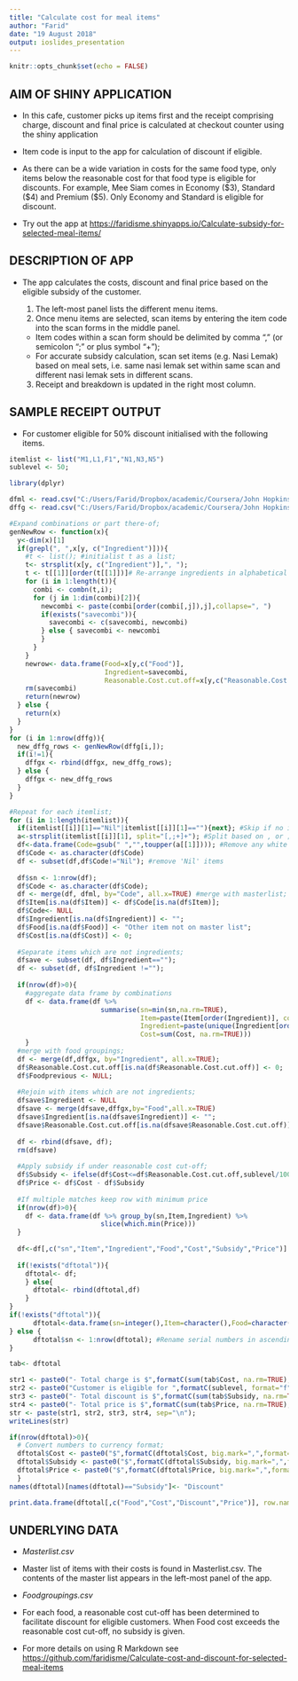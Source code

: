 ---
title: "Calculate cost for meal items"
author: "Farid"
date: "19 August 2018"
output: ioslides_presentation
---

```{r setup, include=FALSE}
knitr::opts_chunk$set(echo = FALSE)
```


## AIM OF SHINY APPLICATION

- In this cafe, customer picks up items first and the receipt comprising charge, discount and final price is calculated at checkout counter using the shiny application
- Item code is input to the app for calculation of discount if eligible.
- As there can be a wide variation in costs for the same food type, only items below the reasonable cost for that food type is eligible for discounts. For example, Mee Siam comes in Economy ($3), Standard ($4) and Premium ($5). Only Economy and Standard is eligible for discount.

- Try out the app at <https://faridisme.shinyapps.io/Calculate-subsidy-for-selected-meal-items/>

## DESCRIPTION OF APP

- The app calculates the costs, discount and final price based on the eligible subsidy of the customer.

  1. The left-most panel lists the different menu items.
  2. Once menu items are selected, scan items by entering the item code into the scan forms in the middle panel.
    + Item codes within a scan form should be delimited by comma "," (or semicolon ";" or plus symbol "+");
    + For accurate subsidy calculation, scan set items (e.g. Nasi Lemak) based on meal sets, i.e. same nasi lemak set within same scan and different nasi lemak sets in different scans.
  3. Receipt and breakdown is updated in the right most column.


## SAMPLE RECEIPT OUTPUT

- For customer eligible for 50% discount initialised with the following items.
 
```{r, echo=TRUE, message=FALSE}
itemlist <- list("M1,L1,F1","N1,N3,N5") 
sublevel <- 50;

```


```{r, echo=FALSE, message=FALSE}
library(dplyr)

dfml <- read.csv("C:/Users/Farid/Dropbox/academic/Coursera/John Hopkins Specialisation in Data Science Course/Develop data products/Scan_ID/Masterlist.csv", stringsAsFactors = FALSE)
dffg <- read.csv("C:/Users/Farid/Dropbox/academic/Coursera/John Hopkins Specialisation in Data Science Course/Develop data products/Scan_ID/Foodgroupings.csv", stringsAsFactors = FALSE)

#Expand combinations or part there-of;
genNewRow <- function(x){
  y<-dim(x)[1]
  if(grepl(", ",x[y, c("Ingredient")])){
    #t <- list(); #initialist t as a list;
    t<- strsplit(x[y, c("Ingredient")],", ");
    t <- t[[1]][order(t[[1]])]# Re-arrange ingredients in alphabetical order;
    for (i in 1:length(t)){
      combi <- combn(t,i);
      for (j in 1:dim(combi)[2]){
        newcombi <- paste(combi[order(combi[,j]),j],collapse=", ")
        if(exists("savecombi")){
          savecombi <- c(savecombi, newcombi)
        } else { savecombi <- newcombi
        }
      }
    }
    newrow<- data.frame(Food=x[y,c("Food")],
                        Ingredient=savecombi,
                        Reasonable.Cost.cut.off=x[y,c("Reasonable.Cost.cut.off")]);
    rm(savecombi)
    return(newrow)
  } else {
    return(x)
  }
}
for (i in 1:nrow(dffg)){
  new_dffg_rows <- genNewRow(dffg[i,]);
  if(i!=1){
    dffgx <- rbind(dffgx, new_dffg_rows);
  } else {
    dffgx <- new_dffg_rows
  }
}

#Repeat for each itemlist;
for (i in 1:length(itemlist)){
  if(itemlist[[i]][1]=="Nil"|itemlist[[i]][1]==""){next}; #Skip if no inputs;
  a<-strsplit(itemlist[[i]][1], split="[,;+]+"); #Split based on , or ;
  df<-data.frame(Code=gsub(" ","",toupper(a[[1]]))); #Remove any white spaces;
  df$Code <- as.character(df$Code)
  df <- subset(df,df$Code!="Nil"); #remove 'Nil' items
  
  df$sn <- 1:nrow(df);
  df$Code <- as.character(df$Code);
  df <- merge(df, dfml, by="Code", all.x=TRUE) #merge with masterlist;
  df$Item[is.na(df$Item)] <- df$Code[is.na(df$Item)];
  df$Code<- NULL
  df$Ingredient[is.na(df$Ingredient)] <- "";
  df$Food[is.na(df$Food)] <- "Other item not on master list";
  df$Cost[is.na(df$Cost)] <- 0;
  
  #Separate items which are not ingredients;
  dfsave <- subset(df, df$Ingredient=="");
  df <- subset(df, df$Ingredient !="");
      
  if(nrow(df)>0){
    #aggregate data frame by combinations 
    df <- data.frame(df %>% 
                       summarise(sn=min(sn,na.rm=TRUE),
                                 Item=paste(Item[order(Ingredient)], collapse=", "),
                                 Ingredient=paste(unique(Ingredient[order(Ingredient)]), collapse=", "),
                                 Cost=sum(Cost, na.rm=TRUE)))
    }
  #merge with food groupings;
  df <- merge(df,dffgx, by="Ingredient", all.x=TRUE);
  df$Reasonable.Cost.cut.off[is.na(df$Reasonable.Cost.cut.off)] <- 0;
  df$Foodprevious <- NULL;
  
  #Rejoin with items which are not ingredients;
  dfsave$Ingredient <- NULL
  dfsave <- merge(dfsave,dffgx,by="Food",all.x=TRUE)
  dfsave$Ingredient[is.na(dfsave$Ingredient)] <- "";
  dfsave$Reasonable.Cost.cut.off[is.na(dfsave$Reasonable.Cost.cut.off)] <- 0;
  
  df <- rbind(dfsave, df);
  rm(dfsave)
  
  #Apply subsidy if under reasonable cost cut-off;
  df$Subsidy <- ifelse(df$Cost<=df$Reasonable.Cost.cut.off,sublevel/100*df$Cost,0)
  df$Price <- df$Cost - df$Subsidy
  
  #If multiple matches keep row with minimum price
  if(nrow(df)>0){
    df <- data.frame(df %>% group_by(sn,Item,Ingredient) %>%
                       slice(which.min(Price)))
  }
  
  df<-df[,c("sn","Item","Ingredient","Food","Cost","Subsidy","Price")]
      
  if(!exists("dftotal")){
    dftotal<- df;
    } else{
      dftotal<- rbind(dftotal,df)
    }
}
if(!exists("dftotal")){
      dftotal<-data.frame(sn=integer(),Item=character(),Food=character(),Cost=double(), Subsidy=double(), Price=double())
} else {
      dftotal$sn <- 1:nrow(dftotal); #Rename serial numbers in ascending order;
}

tab<- dftotal

str1 <- paste0("- Total charge is $",formatC(sum(tab$Cost, na.rm=TRUE), format="f",digits=2, big.mark=","))
str2 <- paste0("Customer is eligible for ",formatC(sublevel, format="f",digits=0, big.mark=","),"% discount");
str3 <- paste0("- Total discount is $",formatC(sum(tab$Subsidy, na.rm=TRUE), format="f",digits=2, big.mark=","));
str4 <- paste0("- Total price is $",formatC(sum(tab$Price, na.rm=TRUE), format="f",digits=2, big.mark=","));
str <- paste(str1, str2, str3, str4, sep="\n");
writeLines(str)

if(nrow(dftotal)>0){
  # Convert numbers to currency format;
  dftotal$Cost <- paste0("$",formatC(dftotal$Cost, big.mark=",",format='f', digits=2)); 
  dftotal$Subsidy <- paste0("$",formatC(dftotal$Subsidy, big.mark=",",format='f', digits=2));
  dftotal$Price <- paste0("$",formatC(dftotal$Price, big.mark=",",format='f', digits=2));
  }
names(dftotal)[names(dftotal)=="Subsidy"]<- "Discount"
```



```{r, echo = FALSE, fig.align='center', fig.cap='Receipt Breakdown'}
print.data.frame(dftotal[,c("Food","Cost","Discount","Price")], row.names=FALSE)

```

## UNDERLYING DATA

- *Masterlist.csv *
+ Master list of items with their costs is found in Masterlist.csv. The contents of the master list appears in the left-most panel of the app.

- *Foodgroupings.csv *
+ For each food, a reasonable cost cut-off has been determined to facilitate discount for eligible customers. When Food cost exceeds the reasonable cost cut-off, no subsidy is given.

- For more details on using R Markdown see <https://github.com/faridisme/Calculate-cost-and-discount-for-selected-meal-items>

